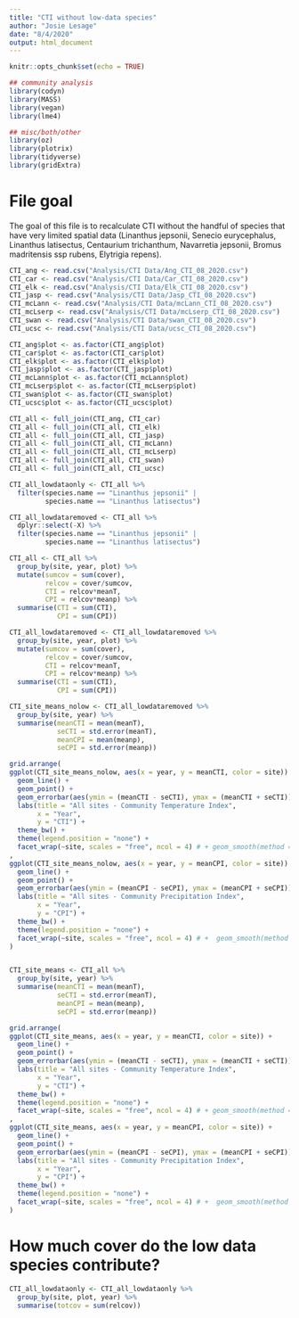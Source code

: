 ```yaml
---
title: "CTI without low-data species"
author: "Josie Lesage"
date: "8/4/2020"
output: html_document
---
```


```r
knitr::opts_chunk$set(echo = TRUE)

## community analysis
library(codyn)
library(MASS)
library(vegan)
library(lme4)

## misc/both/other
library(oz)
library(plotrix)
library(tidyverse)
library(gridExtra)
```

# File goal

The goal of this file is to recalculate CTI without the handful of species that have very limited spatial data (Linanthus jepsonii, Senecio eurycephalus, Linanthus latisectus, Centaurium trichanthum, Navarretia jepsonii, Bromus madritensis ssp rubens, Elytrigia repens). 

```r
CTI_ang <- read.csv("Analysis/CTI Data/Ang_CTI_08_2020.csv")
CTI_car <- read.csv("Analysis/CTI Data/Car_CTI_08_2020.csv")
CTI_elk <- read.csv("Analysis/CTI Data/Elk_CTI_08_2020.csv")
CTI_jasp <- read.csv("Analysis/CTI Data/Jasp_CTI_08_2020.csv")
CTI_mcLann <- read.csv("Analysis/CTI Data/mcLann_CTI_08_2020.csv")
CTI_mcLserp <- read.csv("Analysis/CTI Data/mcLserp_CTI_08_2020.csv")
CTI_swan <- read.csv("Analysis/CTI Data/swan_CTI_08_2020.csv")
CTI_ucsc <- read.csv("Analysis/CTI Data/ucsc_CTI_08_2020.csv")

CTI_ang$plot <- as.factor(CTI_ang$plot)
CTI_car$plot <- as.factor(CTI_car$plot)
CTI_elk$plot <- as.factor(CTI_elk$plot)
CTI_jasp$plot <- as.factor(CTI_jasp$plot)
CTI_mcLann$plot <- as.factor(CTI_mcLann$plot)
CTI_mcLserp$plot <- as.factor(CTI_mcLserp$plot)
CTI_swan$plot <- as.factor(CTI_swan$plot)
CTI_ucsc$plot <- as.factor(CTI_ucsc$plot)

CTI_all <- full_join(CTI_ang, CTI_car)
CTI_all <- full_join(CTI_all, CTI_elk)
CTI_all <- full_join(CTI_all, CTI_jasp)
CTI_all <- full_join(CTI_all, CTI_mcLann)
CTI_all <- full_join(CTI_all, CTI_mcLserp)
CTI_all <- full_join(CTI_all, CTI_swan)
CTI_all <- full_join(CTI_all, CTI_ucsc)

CTI_all_lowdataonly <- CTI_all %>%
  filter(species.name == "Linanthus jepsonii" |
         species.name == "Linanthus latisectus")

CTI_all_lowdataremoved <- CTI_all %>%
  dplyr::select(-X) %>%
  filter(species.name == "Linanthus jepsonii" |
         species.name == "Linanthus latisectus")

CTI_all <- CTI_all %>%
  group_by(site, year, plot) %>%
  mutate(sumcov = sum(cover),
         relcov = cover/sumcov,
         CTI = relcov*meanT,
         CPI = relcov*meanp) %>%
  summarise(CTI = sum(CTI),
            CPI = sum(CPI))

CTI_all_lowdataremoved <- CTI_all_lowdataremoved %>%
  group_by(site, year, plot) %>%
  mutate(sumcov = sum(cover),
         relcov = cover/sumcov,
         CTI = relcov*meanT,
         CPI = relcov*meanp) %>%
  summarise(CTI = sum(CTI),
            CPI = sum(CPI))

```

```r
CTI_site_means_nolow <- CTI_all_lowdataremoved %>%
  group_by(site, year) %>%
  summarise(meanCTI = mean(meanT),
            seCTI = std.error(meanT),
            meanCPI = mean(meanp),
            seCPI = std.error(meanp))

grid.arrange(
ggplot(CTI_site_means_nolow, aes(x = year, y = meanCTI, color = site)) +
  geom_line() +
  geom_point() +
  geom_errorbar(aes(ymin = (meanCTI - seCTI), ymax = (meanCTI + seCTI))) +
  labs(title = "All sites - Community Temperature Index",
       x = "Year",
       y = "CTI") +
  theme_bw() +
  theme(legend.position = "none") +
  facet_wrap(~site, scales = "free", ncol = 4) # + geom_smooth(method = "lm")
,
ggplot(CTI_site_means_nolow, aes(x = year, y = meanCPI, color = site)) +
  geom_line() +
  geom_point() +
  geom_errorbar(aes(ymin = (meanCPI - seCPI), ymax = (meanCPI + seCPI))) +
  labs(title = "All sites - Community Precipitation Index",
       x = "Year",
       y = "CPI") +
  theme_bw() +
  theme(legend.position = "none") +
  facet_wrap(~site, scales = "free", ncol = 4) # +  geom_smooth(method = "lm")
)


CTI_site_means <- CTI_all %>%
  group_by(site, year) %>%
  summarise(meanCTI = mean(meanT),
            seCTI = std.error(meanT),
            meanCPI = mean(meanp),
            seCPI = std.error(meanp))

grid.arrange(
ggplot(CTI_site_means, aes(x = year, y = meanCTI, color = site)) +
  geom_line() +
  geom_point() +
  geom_errorbar(aes(ymin = (meanCTI - seCTI), ymax = (meanCTI + seCTI))) +
  labs(title = "All sites - Community Temperature Index",
       x = "Year",
       y = "CTI") +
  theme_bw() +
  theme(legend.position = "none") +
  facet_wrap(~site, scales = "free", ncol = 4) # + geom_smooth(method = "lm")
,
ggplot(CTI_site_means, aes(x = year, y = meanCPI, color = site)) +
  geom_line() +
  geom_point() +
  geom_errorbar(aes(ymin = (meanCPI - seCPI), ymax = (meanCPI + seCPI))) +
  labs(title = "All sites - Community Precipitation Index",
       x = "Year",
       y = "CPI") +
  theme_bw() +
  theme(legend.position = "none") +
  facet_wrap(~site, scales = "free", ncol = 4) # +  geom_smooth(method = "lm")
)
```

# How much cover do the low data species contribute?

```r

CTI_all_lowdataonly <- CTI_all_lowdataonly %>%
  group_by(site, plot, year) %>%
  summarise(totcov = sum(relcov))

```

